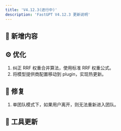 ```yaml
---
title: 'V4.12.3(进行中)'
description: 'FastGPT V4.12.3 更新说明'
---
```


  
## 🚀 新增内容


## ⚙️ 优化

1. 纠正 RRF 权重合并算法，使用标准 RRF 权重公式。
2. 将模型提供商配置移动到 plugin，实现热更新。

## 🐛 修复

1. 单团队模式下，如果用户离开，则无法重新进入团队。

## 🔨 工具更新
